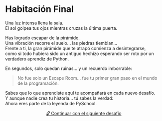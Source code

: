 # Habitación Final

Una luz intensa llena la sala.  
El sol golpea tus ojos mientras cruzas la última puerta.  

Has logrado escapar de la pirámide.  
Una vibración recorre el suelo... las piedras tiemblan...  
Frente a ti, la gran pirámide que te atrapó comienza a desintegrarse,  
como si todo hubiera sido un antiguo hechizo esperando ser roto por un verdadero aprendiz de Python.

En segundos, solo quedan ruinas... y un recuerdo imborrable:

> No fue solo un Escape Room... fue tu primer gran paso en el mundo de la programación.

Sabes que lo que aprendiste aquí te acompañará en cada nuevo desafío.  
Y aunque nadie crea tu historia... tú sabes la verdad:  
Ahora eres parte de la leyenda de PySchool.


<center>
<a href="../../taller2/taller2.html" class="btn btn-success" >🔓 Continuar con el siguiente desafío</a>
</center>
